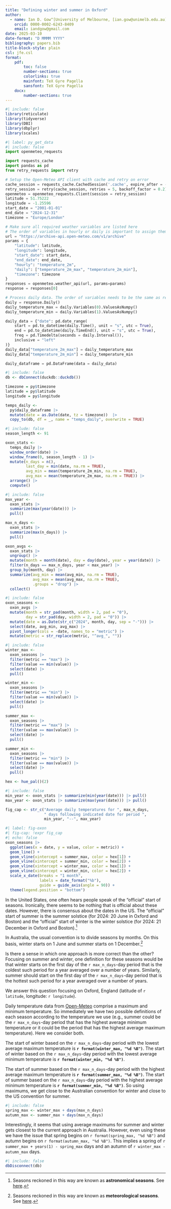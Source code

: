 ```yaml
---
title: "Defining winter and summer in Oxford"
author: 
  - name: Ian D. Gow^[University of Melbourne, [ian.gow@unimelb.edu.au](mailto:ian.gow@unimelb.edu.au)]
    orcid: 0000-0002-6243-8409
    email: iandgow@gmail.com
date: 2025-03-10
date-format: "D MMMM YYYY"
bibliography: papers.bib
title-block-style: plain
csl: jfe.csl
format: 
    pdf:
        toc: false
        number-sections: true
        colorlinks: true
        mainfont: TeX Gyre Pagella
        sansfont: TeX Gyre Pagella
    docx:
        number-sections: true
---
```


```r
#| include: false
library(reticulate)
library(tidyverse)
library(DBI)
library(dbplyr)
library(scales)
```

```python
#| label: py_get_data
#| include: false
import openmeteo_requests

import requests_cache
import pandas as pd
from retry_requests import retry

# Setup the Open-Meteo API client with cache and retry on error
cache_session = requests_cache.CachedSession('.cache', expire_after = -1)
retry_session = retry(cache_session, retries = 5, backoff_factor = 0.2)
openmeteo = openmeteo_requests.Client(session = retry_session)
latitude = 51.75222
longitude = -1.25596
start_date = "2001-01-01"
end_date = "2024-12-31"
timezone = "Europe/London"

# Make sure all required weather variables are listed here
# The order of variables in hourly or daily is important to assign them correctly below
url = "https://archive-api.open-meteo.com/v1/archive"
params = {
	"latitude": latitude,
	"longitude": longitude,
	"start_date": start_date,
	"end_date": end_date,
	"hourly": "temperature_2m",
	"daily": ["temperature_2m_max", "temperature_2m_min"],
	"timezone": timezone
}
responses = openmeteo.weather_api(url, params=params)
response = responses[0]

# Process daily data. The order of variables needs to be the same as requested.
daily = response.Daily()
daily_temperature_max = daily.Variables(0).ValuesAsNumpy()
daily_temperature_min = daily.Variables(1).ValuesAsNumpy()

daily_data = {"date": pd.date_range(
	start = pd.to_datetime(daily.Time(), unit = "s", utc = True),
	end = pd.to_datetime(daily.TimeEnd(), unit = "s", utc = True),
	freq = pd.Timedelta(seconds = daily.Interval()),
	inclusive = "left"
)}
daily_data["temperature_2m_max"] = daily_temperature_max
daily_data["temperature_2m_min"] = daily_temperature_min

daily_dataframe = pd.DataFrame(data = daily_data)
```

```r
#| include: false
db <- dbConnect(duckdb::duckdb())

timezone = py$timezone
latitude = py$latitude
longitude = py$longitude

temps_daily <-
  py$daily_dataframe |>
  mutate(date = as.Date(date, tz = timezone))  |>
  copy_to(db, df = _, name = "temps_daily", overwrite = TRUE)
```

```r
#| include: false
season_length <- 91

oxon_stats <-
  temps_daily |>
  window_order(date) |>
  window_frame(0, season_length - 1) |>
  mutate(n_days = n(),
         last_day = min(date, na.rm = TRUE),
         avg_min = mean(temperature_2m_min, na.rm = TRUE),
         avg_max = mean(temperature_2m_max, na.rm = TRUE)) |>
  arrange() |>
  compute()
```

```r
#| include: false
max_year <-
  oxon_stats |>
  summarize(max(year(date))) |>
  pull()

max_n_days <-
  oxon_stats |>
  summarize(max(n_days)) |>
  pull()

oxon_avgs <-
  oxon_stats |>
  ungroup() |>
  mutate(month = month(date), day = day(date), year = year(date)) |>
  filter(n_days == max_n_days, year < max_year) |>
  group_by(month, day) |>
  summarize(avg_min = mean(avg_min, na.rm = TRUE),
            avg_max = mean(avg_max, na.rm = TRUE),
            .groups = "drop") |>
  collect()
```

```r
#| include: false
oxon_seasons <-
  oxon_avgs |> 
  mutate(month = str_pad(month, width = 2, pad = "0"),
         day = str_pad(day, width = 2, pad = "0")) |>
  mutate(date = as.Date(str_c("2024", month, day, sep = "-"))) |>
  select(date, avg_min, avg_max) |>
  pivot_longer(cols = -date, names_to = "metric") |>
  mutate(metric = str_replace(metric, "^avg_", ""))
```

```r
#| include: false
winter_max <-
  oxon_seasons |>
  filter(metric == "max") |>
  filter(value == min(value)) |>
  select(date) |>
  pull()

winter_min <-
  oxon_seasons |>
  filter(metric == "min") |>
  filter(value == min(value)) |>
  select(date) |>
  pull()

summer_max <-
  oxon_seasons |>
  filter(metric == "max") |>
  filter(value == max(value)) |>
  select(date) |>
  pull()

summer_min <-
  oxon_seasons |>
  filter(metric == "min") |>
  filter(value == max(value)) |>
  select(date) |>
  pull()

hex <- hue_pal()(2)
```

```r
#| include: false
min_year <- oxon_stats |> summarize(min(year(date))) |> pull()
max_year <- oxon_stats |> summarize(max(year(date))) |> pull()

fig_cap <- str_c("Average daily temperatures for ", max_n_days, 
                 " days following indicated date for period ",
                 min_year, "--", max_year)
```

```r
#| label: fig-oxon
#| fig-cap: !expr fig_cap
#| echo: false
oxon_seasons |>
  ggplot(aes(x = date, y = value, color = metric)) + 
  geom_line() +
  geom_vline(xintercept = summer_max, color = hex[1]) +
  geom_vline(xintercept = summer_min, color = hex[2]) +
  geom_vline(xintercept = winter_max, color = hex[1]) +
  geom_vline(xintercept = winter_min, color = hex[2]) +
  scale_x_date(breaks = "1 month",
               labels = date_format("%b"),
               guide = guide_axis(angle = 90)) +
  theme(legend.position = "bottom")
```

In the United States, one often hears people speak of the "official" start of seasons.
Ironically, there seems to be nothing that is official about these dates.
However, there is consensus about the dates in the US.
The "official" start of summer is the summer solstice (for 2024: 20 June in Oxford and Boston) and the "official" start of winter is the winter solstice (for 2024: 21 December in Oxford and Boston).^[Seasons reckoned in this way are known as **astronomical seasons**. See [here](https://en.wikipedia.org/wiki/Season#Meteorological).]

In Australia, the usual convention is to divide seasons by months.
On this basis, winter starts on 1 June and summer starts on 1 December.^[Seasons reckoned in this way are known as **meteorological seasons**. See [here](https://en.wikipedia.org/wiki/Season#Astronomical).]

Is there a sense in which one approach is more correct than the other?
Focusing on summer and winter, one definition for these seasons would be that winter starts on the first day of the `r max_n_days`-day period that is the coldest such period for a year averaged over a number of years.
Similarly, summer should start on the first day of the `r max_n_days`-day period that is the hottest such period for a year averaged over a number of years.

We answer this question focusing on Oxford, England (latitude of `r latitude`, longitude: `r longitude`).

Daily temperature data from [Open-Meteo](https://open-meteo.com) comprise a maximum and minimum temperature.
So immediately we have two possible definitions of each season according to the temperature we use (e.g., summer could be the `r max_n_days`-day period that has the highest average minimum temperature or it could be the period that has the highest average maximum temperature).
Here we consider both.

The start of winter based on the `r max_n_days`-day period with the lowest average maximum temperature is **`r format(winter_max, "%d %B")`**.
The start of winter based on the `r max_n_days`-day period with the lowest average minimum temperature is **`r format(winter_min, "%d %B")`**.

The start of summer based on the `r max_n_days`-day period with the highest average maximum temperature is **`r format(summer_max, "%d %B")`**.
The start of summer based on the `r max_n_days`-day period with the highest average minimum temperature is **`r format(summer_min, "%d %B")`**.
So using maximums, we get close to the Australian convention for winter and close to the US convention for summer.


```r
#| include: false
spring_max <- winter_max + days(max_n_days)
autumn_max <- summer_max + days(max_n_days)
```

Interestingly, it seems that using average maximums for summer and winter gets closest to the current approach in Australia.
However, even using these we have the issue that spring begins on `r format(spring_max, "%d %B")` and autumn begins on `r format(autumn_max, "%d %B")`.
This implies a spring of `r summer_max + years(1) - spring_max` days and an autumn of `r winter_max - autumn_max` days.

```r
#| include: false
dbDisconnect(db)
```
